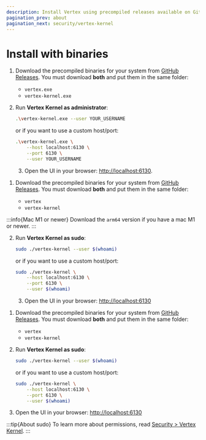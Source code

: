```yaml
---
description: Install Vertex using precompiled releases available on GitHub.
pagination_prev: about
pagination_next: security/vertex-kernel
---
```



# Install with binaries

<Tabs groupId="operating-systems">

<TabItem value="windows" label="Windows">

1. Download the precompiled binaries for your system from [GitHub Releases](https://github.com/vertex-center/vertex/releases/latest). You must download **both** and put them in the same folder:

    - `vertex.exe`
    - `vertex-kernel.exe`

2. Run **Vertex Kernel as administrator**:
    ```bash
    .\vertex-kernel.exe --user YOUR_USERNAME
    ```

    or if you want to use a custom host/port:
    ```bash
    .\vertex-kernel.exe \
        --host localhost:6130 \
        --port 6130 \
        --user YOUR_USERNAME
    ```

    3. Open the UI in your browser: [http://localhost:6130](http://localhost:6130).

</TabItem>

<TabItem value="macos" label="macOS">

1. Download the precompiled binaries for your system from [GitHub Releases](https://github.com/vertex-center/vertex/releases/latest). You must download **both** and put them in the same folder:

    - `vertex`
    - `vertex-kernel`

:::info{Mac M1 or newer}
Download the <code>arm64</code> version if you have a mac M1 or newer.
:::

2. Run **Vertex Kernel as sudo**:
    ```bash
    sudo ./vertex-kernel --user $(whoami)
    ```

    or if you want to use a custom host/port:
    ```bash
    sudo ./vertex-kernel \
        --host localhost:6130 \
        --port 6130 \
        --user $(whoami)
    ```

    3. Open the UI in your browser: [http://localhost:6130](http://localhost:6130)

</TabItem>

<TabItem value="linux" label="Linux">

1. Download the precompiled binaries for your system from [GitHub Releases](https://github.com/vertex-center/vertex/releases/latest). You must download **both** and put them in the same folder:

    - `vertex`
    - `vertex-kernel`

2. Run **Vertex Kernel as sudo**:
    ```bash
    sudo ./vertex-kernel --user $(whoami)
    ```

    or if you want to use a custom host/port:
    ```bash
    sudo ./vertex-kernel \
        --host localhost:6130 \
        --port 6130 \
        --user $(whoami)
    ```

3. Open the UI in your browser: [http://localhost:6130](http://localhost:6130)

</TabItem>

</Tabs>

:::tip{About sudo}
To learn more about permissions, read [Security > Vertex Kernel](../security/vertex-kernel).
:::
